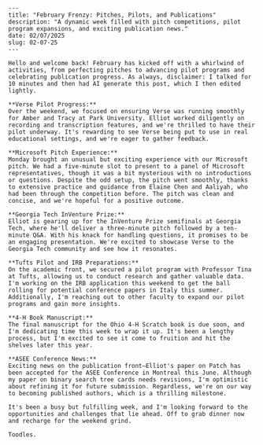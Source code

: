 ```mdx
---
title: "February Frenzy: Pitches, Pilots, and Publications"
description: "A dynamic week filled with pitch competitions, pilot program expansions, and exciting publication news."
date: 02/07/2025
slug: 02-07-25
---

Hello and welcome back! February has kicked off with a whirlwind of activities, from perfecting pitches to advancing pilot programs and celebrating publication progress. As always, disclaimer: I talked for 10 minutes and then had AI generate this post, which I then edited lightly.

**Verse Pilot Progress:**
Over the weekend, we focused on ensuring Verse was running smoothly for Amber and Tracy at Park University. Elliot worked diligently on recording and transcription features, and we're thrilled to have their pilot underway. It's rewarding to see Verse being put to use in real educational settings, and we're eager to gather feedback.

**Microsoft Pitch Experience:**
Monday brought an unusual but exciting experience with our Microsoft pitch. We had a five-minute slot to present to a panel of Microsoft representatives, though it was a bit mysterious with no introductions or questions. Despite the odd setup, the pitch went smoothly, thanks to extensive practice and guidance from Elaine Chen and Aaliyah, who had been through the competition before. The pitch was clean and concise, and we're hopeful for a positive outcome.

**Georgia Tech InVenture Prize:**
Elliot is gearing up for the InVenture Prize semifinals at Georgia Tech, where he'll deliver a three-minute pitch followed by a ten-minute Q&A. With his knack for handling questions, it promises to be an engaging presentation. We're excited to showcase Verse to the Georgia Tech community and see how it resonates.

**Tufts Pilot and IRB Preparations:**
On the academic front, we secured a pilot program with Professor Tina at Tufts, allowing us to conduct research and gather valuable data. I'm working on the IRB application this weekend to get the ball rolling for potential conference papers in Italy this summer. Additionally, I'm reaching out to other faculty to expand our pilot programs and gain more insights.

**4-H Book Manuscript:**
The final manuscript for the Ohio 4-H Scratch book is due soon, and I'm dedicating time this week to wrap it up. It's been a lengthy process, but I'm excited to see it come to fruition and hit the shelves later this year.

**ASEE Conference News:**
Exciting news on the publication front—Elliot's paper on Patch has been accepted for the ASEE Conference in Montreal this June. Although my paper on binary search tree cards needs revisions, I'm optimistic about refining it for future submission. Regardless, we're on our way to becoming published authors, which is a thrilling milestone.

It's been a busy but fulfilling week, and I'm looking forward to the opportunities and challenges that lie ahead. Off to grab dinner now and recharge for the weekend grind.

Toodles.
```
